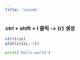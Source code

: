 ```yaml
---
title: 'vscode'
---
```


### ctrl + shift + I 클릭 -> {r} 생성
```r
str(iris)
plot(iris[,-5])
```



```python
print('hello world')
```
